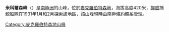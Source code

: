 {{unreferenced|time=2013-10-27T08:50:48+00:00}}
{{coord|67|47|S|66|43|E|source:GNIS|display=title}}

'''米科爾森峰'''（{{lang-en|Mikkelsen Peak}}）是[[南極洲|南極洲]]的山峰，位於[[麥克羅伯特森地|麥克羅伯特森地]]，海拔高度420米，[[挪威|挪威]]捕鯨船隊在1931年1月和2月探索該地區，該山峰現時由[[南極條約體系|南極條約體系]]管理。

{{DEFAULTSORT:Mikkelsen Peak}}
[[Category:麥克羅伯特森地山峰|Category:麥克羅伯特森地山峰]]


{{MacRobertsonLand-geo-stub}}